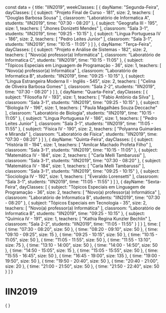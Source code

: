 const data = {
  title: "IIN2019",
  weekClasses: [
    {
      dayName: "Segunda-Feira",
      dayClasses: [
        {
          subject: "Projeto Final de Curso - 181",
          size: 2,
          teachers: [
            "Douglas Barbosa Sousa"
          ],
          classroom: "Laboratório de Informatica A",
          students: "IIN2019",
          time: "07:30 - 08:20"
        },
        {
          subject: "Geografia III - 195",
          size: 1,
          teachers: [
            "Jhones Donizetti Mendes"
          ],
          classroom: "Sala 3-1",
          students: "IIN2019",
          time: "09:25 - 10:15"
        },
        {
          subject: "Língua Portuguesa IV - 186",
          size: 2,
          teachers: [
            "Pedro Leites Junior"
          ],
          classroom: "Sala 3-1",
          students: "IIN2019",
          time: "10:15 - 11:05"
        }
      ]
    },
    {
      dayName: "Terça-Feira",
      dayClasses: [
        {
          subject: "Projeto e Análise de Sistemas - 182",
          size: 2,
          teachers: [
            "Novo(a) professor(a) Informática"
          ],
          classroom: "Laboratório de Informatica C",
          students: "IIN2019",
          time: "10:15 - 11:05"
        },
        {
          subject: "Tópicos Especiais em Linguagem de Programação - 36",
          size: 1,
          teachers: [
            "Novo(a) professor(a) Informática"
          ],
          classroom: "Laboratório de Informatica B",
          students: "IIN2019",
          time: "09:25 - 10:15"
        },
        {
          subject: "Língua Estrangeira Moderna II - Inglês - 545",
          size: 2,
          teachers: [
            "Celina de Oliveira Barbosa Gomes"
          ],
          classroom: "Sala 2-2",
          students: "IIN2019",
          time: "07:30 - 08:20"
        }
      ]
    },
    {
      dayName: "Quarta-Feira",
      dayClasses: [
        {
          subject: "Filosofia IV - 193",
          size: 1,
          teachers: [
            "Fabio Antônio da Silva"
          ],
          classroom: "Sala 3-1",
          students: "IIN2019",
          time: "09:25 - 10:15"
        },
        {
          subject: "Biologia IV - 196",
          size: 1,
          teachers: [
            "Paula Magalhães Souza Deccache"
          ],
          classroom: "Laboratório de Biologia",
          students: "IIN2019",
          time: "10:15 - 11:05"
        },
        {
          subject: "Língua Portuguesa IV - 186",
          size: 1,
          teachers: [
            "Pedro Leites Junior"
          ],
          classroom: "Sala 3-1",
          students: "IIN2019",
          time: "11:05 - 11:55"
        },
        {
          subject: "Física IV - 190",
          size: 2,
          teachers: [
            "Polyanna Guimarães e Miranda"
          ],
          classroom: "Laboratório de Física",
          students: "IIN2019",
          time: "07:30 - 08:20"
        }
      ]
    },
    {
      dayName: "Quinta-Feira",
      dayClasses: [
        {
          subject: "História III - 194",
          size: 1,
          teachers: [
            "Amilcar Machado Profeta Filho"
          ],
          classroom: "Sala 3-1",
          students: "IIN2019",
          time: "10:15 - 11:05"
        },
        {
          subject: "Matemática IV - 184",
          size: 2,
          teachers: [
            "Carla Melli Tambarussi"
          ],
          classroom: "Sala 3-1",
          students: "IIN2019",
          time: "07:30 - 08:20"
        },
        {
          subject: "Matemática IV - 184",
          size: 1,
          teachers: [
            "Carla Melli Tambarussi"
          ],
          classroom: "Sala 3-1",
          students: "IIN2019",
          time: "09:25 - 10:15"
        },
        {
          subject: "Sociologia IV - 192",
          size: 1,
          teachers: [
            "Everaldo Lorensetti"
          ],
          classroom: "Sala 3-1",
          students: "IIN2019",
          time: "11:05 - 11:55"
        }
      ]
    },
    {
      dayName: "Sexta-Feira",
      dayClasses: [
        {
          subject: "Tópicos Especiais em Linguagem de Programação - 36",
          size: 2,
          teachers: [
            "Novo(a) professor(a) Informática"
          ],
          classroom: "Laboratório de Informatica B",
          students: "IIN2019",
          time: "07:30 - 08:20"
        },
        {
          subject: "Tópicos Especiais em Tecnologia - 35",
          size: 2,
          teachers: [
            "Novo(a) professor(a) Informática"
          ],
          classroom: "Laboratório de Informatica B",
          students: "IIN2019",
          time: "09:25 - 10:15"
        },
        {
          subject: "Química IV - 191",
          size: 1,
          teachers: [
            "Kathia Regina Kunzler Bechlin"
          ],
          classroom: "Sala 2-2",
          students: "IIN2019",
          time: "11:05 - 11:55"
        }
      ]
    }
  ],
  time: [
    {
      time: "07:30 - 08:20",
      size: 50
    },
    {
      time: "08:20 - 09:10",
      size: 50
    },
    {
      time: "09:10 - 09:25",
      size: 15
    },
    {
      time: "09:25 - 10:15",
      size: 50
    },
    {
      time: "10:15 - 11:05",
      size: 50
    },
    {
      time: "11:05 - 11:55",
      size: 50
    },
    {
      time: "11:55 - 13:10",
      size: 75
    },
    {
      time: "13:10 - 14:00",
      size: 50
    },
    {
      time: "14:00 - 14:50",
      size: 50
    },
    {
      time: "14:50 - 15:05",
      size: 15
    },
    {
      time: "15:05 - 15:55",
      size: 50
    },
    {
      time: "15:55 - 16:45",
      size: 50
    },
    {
      time: "16:45 - 19:00",
      size: 135
    },
    {
      time: "19:00 - 19:50",
      size: 50
    },
    {
      time: "19:50 - 20:40",
      size: 50
    },
    {
      time: "20:40 - 21:00",
      size: 20
    },
    {
      time: "21:00 - 21:50",
      size: 50
    },
    {
      time: "21:50 - 22:40",
      size: 50
    }
  ]
}

# IIN2019

<div>
    {
        <Grid
            title={data.title} 
            weekClasses={data.weekClasses} 
            time={data.time}
        />
    }
</div>